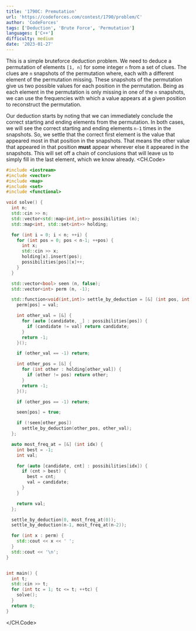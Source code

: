```yaml
---
title: '1790C: Premutation'
url: 'https://codeforces.com/contest/1790/problem/C'
author: 'CodeForces'
tags: ['Deduction', 'Brute Force', 'Permutation'] 
languages: ['C++']
difficulty: medium
date: '2023-01-27'
---
```

This is a simple bruteforce deduction problem. We need to deduce a permutation of elements `[1, n]` for some integer `n` from a set of clues. The clues are `n` snapshots of the permutation where, each with a different element of the
permutation missing. These snapshots of the permutation give us two possible values for each position in the permutation. Being as each element in the permutation is only missing in one of the `n` snapshots, we can use the frequencies
with which a value appears at a given position to reconstruct the permutation.

Our deduction starts by noting that we can immediately conclude the correct starting and ending elements from the permutation. In both cases, we will see the correct starting and ending elements `n-1` times in the snapshots.
So, we settle that the correct first element is the value that appeared most in that position in the snapshots. That means the other value that appeared in that position **must** appear wherever else it appeared in the snapshots.
This will set off a chain of conclusions that will leave us to simply fill in the last element, which we know already.
<CH.Code>

```cpp 
#include <iostream>
#include <vector>
#include <map>
#include <set>
#include <functional>

void solve() {
  int n;
  std::cin >> n;
  std::vector<std::map<int,int>> possibilities (n);
  std::map<int, std::set<int>> holding;

  for (int i = 0; i < n; ++i) {
    for (int pos = 0; pos < n-1; ++pos) {
      int x;
      std::cin >> x;
      holding[x].insert(pos);
      possibilities[pos][x]++;
    }
  }

  std::vector<bool> seen (n, false);
  std::vector<int> perm (n, -1);

  std::function<void(int,int)> settle_by_deduction = [&] (int pos, int val) {
    perm[pos] = val;

    int other_val = [&] {
      for (auto [candidate, _] : possibilities[pos]) {
        if (candidate != val) return candidate;
      }
      return -1;
    }();

    if (other_val == -1) return;

    int other_pos = [&] {
      for (int other : holding[other_val]) {
        if (other != pos) return other;
      }
      return -1;
    }();

    if (other_pos == -1) return;

    seen[pos] = true;

    if (!seen[other_pos])
      settle_by_deduction(other_pos, other_val);
  };

  auto most_freq_at = [&] (int idx) {
    int best = -1;
    int val;

    for (auto [candidate, cnt] : possibilities[idx]) {
      if (cnt > best) {
        best = cnt;
        val = candidate;
      }
    }

    return val;
  };

  settle_by_deduction(0, most_freq_at(0));
  settle_by_deduction(n-1, most_freq_at(n-2));

  for (int x : perm) {
    std::cout << x << ' ';
  }
  std::cout << '\n';
}


int main() {
  int t;
  std::cin >> t;
  for (int tc = 1; tc <= t; ++tc) {
    solve();
  }
  return 0;
}

```

</CH.Code>
